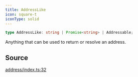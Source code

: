 ```yaml
---
title: AddressLike
icon: square-t
iconType: solid
---
```


```ts
type AddressLike: string | Promise<string> | Addressable;
```

Anything that can be used to return or resolve an address.

## Source

[address/index.ts:32](https://github.com/dominant-strategies/quais.js/blob/d79133d03d4e2f5f449e58c11b76623b0c041d22/src/address/index.ts#L32)
